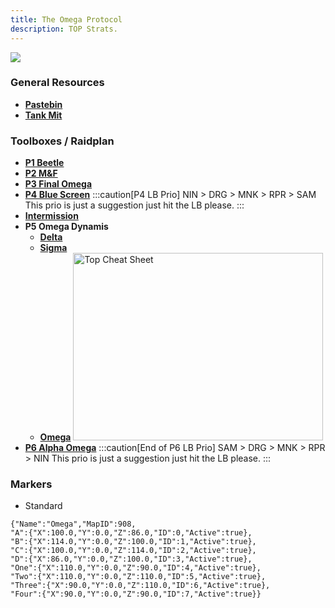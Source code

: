 ```yaml
---
title: The Omega Protocol
description: TOP Strats.
---
```



<img class="ulti-tooltip" src="/top.webp"/>

### General Resources ###
- <a href="https://pastebin.com/PyBmi5N4" target="_blank">**Pastebin**</a>
- <a href="" target="_blank">**Tank Mit**</a>

### Toolboxes / Raidplan ###
- <a href="https://ff14.toolboxgaming.space/?id=758088204654761&preview=1" target="_blank">**P1 Beetle**</a>
- <a href="https://ff14.toolboxgaming.space/?id=324285310725761&preview=1" target="_blank">**P2 M&F**</a>
- <a href="https://ff14.toolboxgaming.space/?id=243183080764761&preview=1" target="_blank">**P3 Final Omega**</a>
- <a href="https://ff14.toolboxgaming.space/?id=595188367474761&preview=1" target="_blank">**P4 Blue Screen**</a>
:::caution[P4 LB Prio]
NIN > DRG > MNK > RPR > SAM
This prio is just a suggestion just hit the LB please.
:::
- <a href="https://ff14.toolboxgaming.space/?id=999851866521561&preview=1" target="_blank">**Intermission**</a>
- **P5 Omega Dynamis**
    - <a href="https://ff14.toolboxgaming.space/?id=732288275415761&preview=1" target="_blank">**Delta**</a>
    - <a href="https://ff14.toolboxgaming.space/?id=107380954136761&preview=1" target="_blank">**Sigma**</a>
    - <a href="https://ff14.toolboxgaming.space/?id=078384491946761&preview=1" target="_blank">**Omega**</a>
    <img
        src="/topcheatsheet.png"
        width="400"
        height="300"
        decoding="async"
        loading="lazy"
        alt="Top Cheat Sheet"
        onclick="window.open('/topcheatsheet.png')"
        target="_blank"
        style="cursor:pointer;"
        />
- <a href="https://ff14.toolboxgaming.space/?id=829484027197761&preview=1" target="_blank">**P6 Alpha Omega**</a>
:::caution[End of P6 LB Prio]
SAM > DRG > MNK > RPR > NIN
This prio is just a suggestion just hit the LB please.
:::

### Markers ###

- Standard

```
{"Name":"Omega","MapID":908,
"A":{"X":100.0,"Y":0.0,"Z":86.0,"ID":0,"Active":true},
"B":{"X":114.0,"Y":0.0,"Z":100.0,"ID":1,"Active":true},
"C":{"X":100.0,"Y":0.0,"Z":114.0,"ID":2,"Active":true},
"D":{"X":86.0,"Y":0.0,"Z":100.0,"ID":3,"Active":true},
"One":{"X":110.0,"Y":0.0,"Z":90.0,"ID":4,"Active":true},
"Two":{"X":110.0,"Y":0.0,"Z":110.0,"ID":5,"Active":true},
"Three":{"X":90.0,"Y":0.0,"Z":110.0,"ID":6,"Active":true},
"Four":{"X":90.0,"Y":0.0,"Z":90.0,"ID":7,"Active":true}}
```
